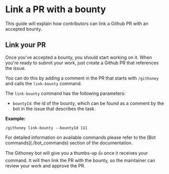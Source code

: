 
# Link a PR with a bounty

This guide will explain how contributors can link a Github PR with an accepted bounty.

## Link your PR

Once you've accepted a bounty, you should start working on it.
When you're ready to submit your work, just create a Github PR that references the issue.

You can do this by adding a comment in the PR that starts with
`/githoney` and calls the `link-bounty` command.

The `link-bounty` command has the following parameters:

- `bountyId`: the id of the bounty, which can be found as a
  comment by the bot in the issue that describes the task.

**Example:**

```
/githoney link-bounty --bountyId 111
```

<Callout type="info">
  For detailed information on available commands please refer to the [Bot
  commands](./bot_commands) section of the documentation.
</Callout>

The Githoney bot will give you a thumbs-up 👍 once it receives your command.
It will then link the PR with the bounty, so the maintainer can review your work and approve the PR.
